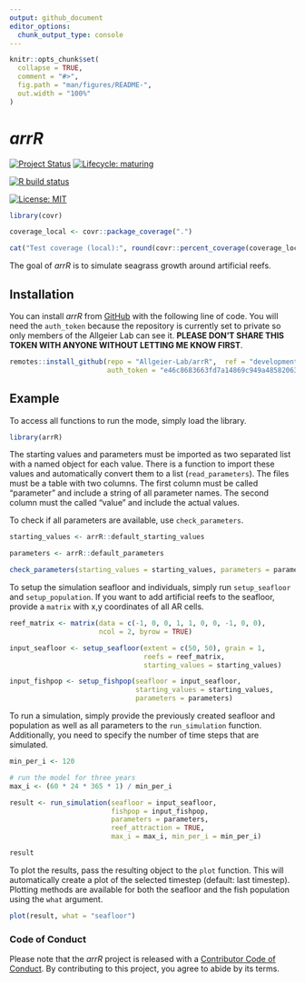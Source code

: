 ```yaml
---
output: github_document
editor_options: 
  chunk_output_type: console
---
```


<!-- README.md is generated from README.Rmd. Please edit that file -->

```r
knitr::opts_chunk$set(
  collapse = TRUE,
  comment = "#>",
  fig.path = "man/figures/README-",
  out.width = "100%"
)
```

# *arrR*

<!-- badges: start -->

[![Project Status](https://www.repostatus.org/badges/latest/active.svg)](https://www.repostatus.org/#active)
[![Lifecycle: maturing](https://img.shields.io/badge/lifecycle-maturing-blue.svg)](https://www.tidyverse.org/lifecycle/#maturing)

[![R build status](https://github.com/Allgeier-Lab/arrR/workflows/R-CMD-check/badge.svg)](https://github.com/Allgeier-Lab/arrR/actions)

[![License: MIT](https://img.shields.io/badge/License-MIT-yellow.svg)](https://opensource.org/licenses/MIT)

<!-- badges: end -->

```r
library(covr)

coverage_local <- covr::package_coverage(".")

cat("Test coverage (local):", round(covr::percent_coverage(coverage_local), digits = 2), "%")
```

The goal of *arrR* is to simulate seagrass growth around artificial reefs.

## Installation

You can install *arrR* from [GitHub](https://github.com/Allgeier-Lab/arrR) with the following line of code. You will need the `auth_token` because the repository is currently set to private so only members of the Allgeier Lab can see it. **PLEASE DON'T SHARE THIS TOKEN WITH ANYONE WITHOUT LETTING ME KNOW FIRST**.

```r
remotes::install_github(repo = "Allgeier-Lab/arrR",  ref = "development",
                        auth_token = "e46c8683663fd7a14869c949a48582063e64b915")
```

<!-- Add CRAN link if applicable -->

## Example

To access all functions to run the mode, simply load the library. 

```r
library(arrR)
```

The starting values and parameters must be imported as two separated list with a named object for each value. There is a function to import these values and automatically convert them to a list (`read_parameters`). The files must be a table with two columns. The first column must be called "parameter" and include a string of all parameter names. The second column must the called "value" and include the actual values.

To check if all parameters are available, use `check_parameters`.


```r
starting_values <- arrR::default_starting_values

parameters <- arrR::default_parameters

check_parameters(starting_values = starting_values, parameters = parameters)
```

To setup the simulation seafloor and individuals, simply run `setup_seafloor` and `setup_population`. If you want to add artificial reefs to the seafloor, provide a `matrix` with x,y coordinates of all AR cells.

```r
reef_matrix <- matrix(data = c(-1, 0, 0, 1, 1, 0, 0, -1, 0, 0), 
                      ncol = 2, byrow = TRUE)

input_seafloor <- setup_seafloor(extent = c(50, 50), grain = 1, 
                                 reefs = reef_matrix, 
                                 starting_values = starting_values)

input_fishpop <- setup_fishpop(seafloor = input_seafloor, 
                               starting_values = starting_values, 
                               parameters = parameters)
```

To run a simulation, simply provide the previously created seafloor and population as well as all parameters to the `run_simulation` function. Additionally, you need to specify the number of time steps that are simulated.

```r
min_per_i <- 120

# run the model for three years
max_i <- (60 * 24 * 365 * 1) / min_per_i

result <- run_simulation(seafloor = input_seafloor, 
                         fishpop = input_fishpop,
                         parameters = parameters, 
                         reef_attraction = TRUE,
                         max_i = max_i, min_per_i = min_per_i)

result
```

To plot the results, pass the resulting object to the `plot` function. This will automatically create a plot of the selected timestep (default: last timestep). Plotting methods are available for both the seafloor and the fish population using the `what` argument.

```r
plot(result, what = "seafloor")
```

### Code of Conduct

Please note that the *arrR* project is released with a [Contributor Code of Conduct](https://contributor-covenant.org/version/2/0/CODE_OF_CONDUCT.html). By contributing to this project, you agree to abide by its terms.
